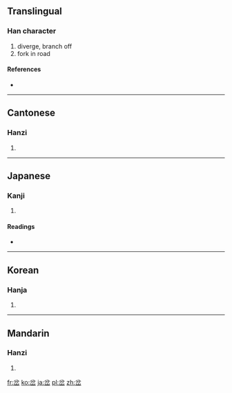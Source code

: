 ==Translingual==

===Han character===
{{Han char|rn=46|rad=山|as=04|sn=7|four=8077<sub>2</sub>|canj=金尸竹山 (CSHU)}}

# diverge, branch off
# fork in road

====References====
* {{Han ref|kx=0308.330|dkj=07944|dj=0608.130|hdz=10764.020|uh=5C94|ud=23700|bh=A7C3|bd=42947}}

----

==Cantonese==

===Hanzi===
{{yue-hanzi|jyut=|y=cha1, cha3}}

# {{defn|Cantonese|sort=山04}}

----

==Japanese==

===Kanji===
{{ja-kanji|grade=|rs=山04}}

# {{defn|Japanese|sort=山04}}

====Readings====
* {{ja-readings|on=[[さ]] (sa), [[た]] (ta), [[ふん]] (fun)|kun=[[まちがう]] (machigau), [[くいちがう]] (kuichigau)}}

----

==Korean==

===Hanja===
{{ko-hanja|hangeul=차|rv=cha|mr=ch'a}}

# {{defn|Korean|sort=山04}}

----

==Mandarin==

===Hanzi===
{{cmn-hanzi|pin=[[chà]] ([[cha4]])|wg=ch'a<sup>4</sup>}}

# {{defn|Mandarin|sort=山04}}

[[fr:岔]]
[[ko:岔]]
[[ja:岔]]
[[pl:岔]]
[[zh:岔]]